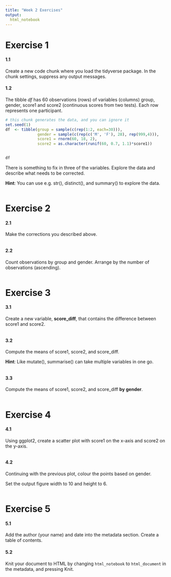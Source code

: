 ```yaml
---
title: "Week 2 Exercises"
output: 
  html_notebook
---
```


# Exercise 1

#### 1.1

Create a new code chunk where you load the tidyverse package. In the chunk settings, suppress any output messages.  



#### 1.2

The tibble *df* has 60 observations (rows) of variables (columns) group, gender, score1 and score2 (continuous scores from two tests). Each row represents one participant.  
```r
# this chunk generates the data, and you can ignore it
set.seed(1)
df  <- tibble(group = sample(c(rep(1:2, each=30))),
              gender = sample(c(rep(c('M', 'F'), 28), rep(999,4))),
              score1 = rnorm(60, 18, 2),
              score2 = as.character(runif(60, 0.7, 1.1)*score1))
  
```

```r
df
```


There is something to fix in three of the variables. Explore the data and describe what needs to be corrected.  

**Hint**: You can use e.g. str(), distinct(), and summary() to explore the data.  
```r

```


# Exercise 2

#### 2.1

Make the corrections you described above.
```r

```

#### 2.2

Count observations by group and gender. Arrange by the number of observations (ascending).
```r

```


# Exercise 3

#### 3.1

Create a new variable, **score_diff**, that contains the difference between score1 and score2.

```r

```

#### 3.2

Compute the means of score1, score2, and score_diff.

**Hint**: Like mutate(), summarise() can take multiple variables in one go.

```r

```

#### 3.3

Compute the means of score1, score2, and score_diff **by gender**.

```r

```


# Exercise 4

#### 4.1

Using ggplot2, create a scatter plot with score1 on the x-axis and score2 on the y-axis. 
```r

```


#### 4.2

Continuing with the previous plot, colour the points based on gender. 

Set the output figure width to 10 and height to 6.


```r

```


# Exercise 5

#### 5.1

Add the author (your name) and date into the metadata section. Create a table of contents.  

#### 5.2

Knit your document to HTML by changing `html_notebook` to `html_document` in the metadata, and pressing Knit.   
